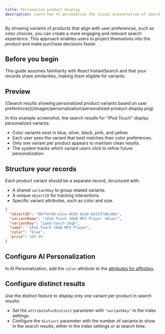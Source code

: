 ```yaml
---
title: Personalize product display
description: Learn how to personalize the visual presentation of search results based on user preferences.
---
```



<Beta />

By showing variants of products that align with user preferences, such as color choices, you can create a more engaging and relevant search experience.
This approach enables users to project themselves into the product and make purchase decisions faster.

## Before you begin

This guide assumes familiarity with React InstantSearch and that your records share similarities, making them eligible for variants.

## Preview

<Frame caption="Search results showing personalized product variants based on user preferences">
  ![Search results showing personalized product variants based on user preferences](/images/personalization/personalized-product-display.png)
</Frame>

In this example screenshot, the search results for "iPod Touch" display personalized variants:

- Color variants exist in blue, silver, black, pink, and yellow.
- Each user sees the variant that best matches their color preferences.
- Only one variant per product appears to maintain clean results.
- The system tracks which variant users click to refine future personalization.

## Structure your records

Each product variant should be a separate record, structured with:

- A shared `variantKey` to group related variants.
- A unique `objectID` for tracking interactions.
- Specific variant attributes, such as color and size.

```json JSON
{
  "objectID": "0b7fe760-e3ce-4b58-81e8-6d1537dbc98e",
  "variantName": "iPod Touch 16GB MP3 Player (Blue)",
  "variantKey": "ipod-touch-16gb",
  "name": "iPod Touch 16GB MP3 Player",
  "color": "blue",
  "price": 189.99
}
```

## Configure AI Personalization

In AI Personalization, add the `color` attribute to the [attributes for affinities](/guides/personalization/ai-personalization/configure/indices/#select-the-attributes-for-affinities).

## Configure distinct results

Use the distinct feature to display only one variant per product in search results:

- Set the `attributeForDistinct` parameter with `"variantKey"` in the index settings.
- Configure the `distinct` parameter with the number of variants to show in the search results, either in the index settings or at search time.

